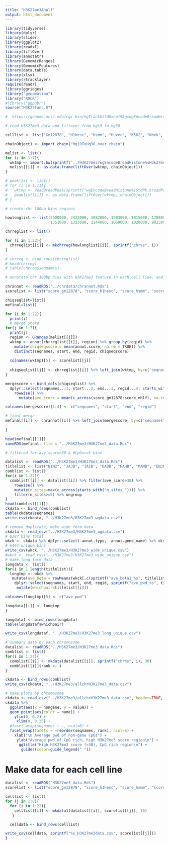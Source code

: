```yaml
---
title: "H3K27me3Analf"
output: html_document
---
```


```r

library(tidyverse)
library(dplyr)
library(slider)
library(ggplot2)
library(readxl)
library(liftOver)
library(annotatr)
library(GenomicRanges)
library(GenomicFeatures)
library(data.table)
library(xlsx)
library(rtracklayer)
require(readr)
library(ggridges)
library("genomation")
library("ROCR")
#library("ggpubr")
source("H3K27func.R")
```



```r

#  https://genome.ucsc.edu/cgi-bin/hgTrackUi?db=hg19&g=wgEncodeBroadHistone

# read H3K27me3 data and liftover from hg19 to hg38 

celllist <- list("Gm12878", "H1hesc", "Hsmm", "Huvec", "K562", "Nhek", "Nhlf")

chainObject1 <- import.chain("hg19ToHg38.over.chain")

melist <- list()
for (i in 1:7){
  wktmp <- import.bw(sprintf("../H3K27me3/wgEncodeBroadHistone%sH3k27me3StdSig.bigWig", celllist[[i]]))
  melist[[i]] <- as.data.frame(liftOver(wktmp, chainObject1))
}

# peaklist <- list()
# for (i in 1:11){
#   wktmp <- readBroadPeak(sprintf("wgEncodeBroadHistone%sStdPk.broadPeak.gz", samplelist[[i]]), track.line=FALSE, zero.based=TRUE)
#   peaklist[[i]] <- as.data.frame(liftOver(wktmp, chainObject1))
# }

```

```r

# create chr 100bp bins regions

howlonglist <- list(2500000, 2422000, 1982000, 1903000, 1815000, 1708000, 1594000, 1451000, 1384000, 1338000,
                    1351000, 1333000, 1144000, 1069000, 1020000, 902300, 832500, 802700, 590000, 643400, 467000, 508100)

chrreglist <- list()

for (i in 1:22){
  chrreglist[[i]] <- mkchrreg(howlonglist[[i]], sprintf("chr%s", i))
}

# chrreg <- bind_rows(chrreglist)
# head(chrreg)
# table(chrreg$seqnames)

```











```r

# annotate chr 100bp bins with H3K27me3 feature in each cell line, and calculate average H3K27me3 scores across the 7 cell lines for each bin

chrannot <- readRDS("../chrdata/chrannot.Rds")
scorelist <- list("score_gm12878", "score_h1hesc", "score_hsmm", "score_huvec", "score_k562", "score_nhec", "score_nhlf")

chiqseqlist=list()
mefinal=list()

for (i in 1:22){
  print(i)
  # merge score
for(j in 1:7){
  print(j)
  region <- GRanges(melist[[j]])
  wktmp <- annot(chrreglist[[i]], region) %>% group_by(regid) %>% 
    mutate(chiqseqscore = mean(annot.score, na.rm = TRUE)) %>% 
    distinct(seqnames, start, end, regid, chiqseqscore) 
    
  colnames(wktmp)[5] <- scorelist[[j]]
     
  chiqseqlist[[j]] <- chrreglist[[i]] %>% left_join(wktmp, by=c("seqnames", "start", "end", "regid"))
}

mergescore <- bind_cols(chiqseqlist) %>% 
  dplyr::select(seqnames...1, start...2, end...3, regid...4, starts_with("score_") ) %>% 
    rowwise() %>% 
      mutate(ave_score = mean(c_across(score_gm12878:score_nhlf), na.rm = TRUE)) %>% ungroup()

colnames(mergescore)[1:4] <- c("seqnames", "start", "end", "regid")

# final merge
mefinal[[i]] <- chrannot[[i]] %>% left_join(mergescore, by=c("seqnames", "start", "end", "regid")) 
  
}

head(mefinal[[1]])
saveRDS(mefinal, file = "../H3K27me3/H3K27me3_data.Rds")

```

```r

# filtered for ave_score>30 & #CpGs>=5 bins

datalist <- readRDS("../H3K27me3/H3K27me3_data.Rds")
titlelist <- list("N1N2", "JAJB", "IAIB", "DADB", "HAHB", "MAMB", "ENJN", "ENIN", "EAEB", "FAFB", "KAKB", "PAPB", "SASB", "XAXB")
comblist <- list()
for(i in 1:22){
  comblist[[i]] <- datalist[[i]] %>% filter(ave_score>30) %>% 
    rowwise() %>% 
    mutate(n_sites=max(c_across(starts_with("n_sites_")))) %>% 
    filter(n_sites>=5) %>% ungroup
}
head(comblist[[1]])
ckdata <- bind_rows(comblist)
table(ckdata$seqnames)
write_csv(ckdata, "../H3K27me3/H3K27me3_wgdata.csv")

# remove duplicate, make wide form data
ckdata <- read_csv("../H3K27me3/H3K27me3_wgdata.csv")
# 8297 bins total
wkck <- ckdata %>% dplyr::select(-annot.type, -annot.gene_name) %>% distinct()
# 6444 unique bins
write_csv(wkck, "../H3K27me3/H3K27me3_wide_unique.csv")
#wkck <- read_csv("../H3K27me3/H3K27me3_wide_unique.csv")
# make long form data
longdata <- list()
for(i in 1:length(titlelist)){
  longtmp <- wkck %>%  
   mutate(ave_beta = rowMeans(wkck[,c(sprintf("ave_beta1_%s", titlelist[[i]]), sprintf("ave_beta2_%s", titlelist[[i]]))], na.rm=TRUE)) %>% 
    dplyr::select(seqnames, start, end, regid, sprintf("ave_pwd_%s", titlelist[[i]]), ave_beta) %>% 
     mutate(whichpair=titlelist[[i]])

colnames(longtmp)[5] <- c("ave_pwd")

longdata[[i]] <- longtmp
}

longdataf <- bind_rows(longdata) 
table(longdataf$whichpair)

write_csv(longdataf, "../H3K27me3/H3K27me3_long_unique.csv")


```


```r
# summary data by each chromosome
datalist <- readRDS("../H3K27me3/H3K27me3_data.Rds")
comblist <- list()
for(i in 1:22){
  comblist[[i]] <- mkdata(datalist[[i]], sprintf("chr%s", i), 30)
  comblist[[i]]$rank <- i
}

ckdata <- bind_rows(comblist)
write_csv(ckdata, "../H3K27me3/allchrH3K27me3_data.csv")

```

```r
# make plots by chromosome
ckdata <- read.csv("../H3K27me3/allchrH3K27me3_data.csv", header=TRUE, stringsAsFactors=FALSE)
ckdata %>% 
  ggplot(aes(x = nongene, y = value)) +
  geom_point(aes(color = name)) +
    ylim(0, 0.2) +
     xlim(0, 0.25) +
  #facet_wrap(seqnames ~ ., ncol=6) +
  facet_wrap(facets = ~reorder(seqnames, rank), ncol=6) +
    xlab("\n Average pwd of non-gene CpGs") +
     ylab("Average pwd of CpG rich, high H3K27me3 score region\n") +
      ggtitle("High H3K27me3 score (>30), CpG rich region\n") + 
       guides(color=guide_legend(" "))

```

# Make data for each cell line

```r

datalist <- readRDS("H3K27me3_data.Rds")
scorelist <- list("score_gm12878", "score_h1hesc", "score_hsmm", "score_huvec", "score_k562", "score_nhec", "score_nhlf", "ave_score")

celllist <- list()
for (j in 1:8){
  for (i in 1:22){
    celllist[[i]] <- mkdata1(datalist[[i]], scorelist[[j]], 10)
   }

  celldata <- bind_rows(celllist)

write_csv(celldata, sprintf("%s_H3K27me3data.csv", scorelist[[j]]))
}

```




